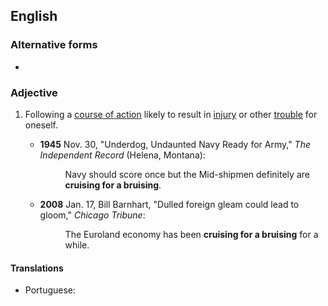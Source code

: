 ==English==

===Alternative forms===
* {{l|en|cruisin' for a bruisin'|cruisin’ for a bruisin’}}

===Adjective===
{{en-adj|-}}

# {{lb|en|informal}} Following a [[course of action]] likely to result in [[injury]] or other [[trouble]] for oneself.
#* '''1945''' Nov. 30, "Underdog, Undaunted Navy Ready for Army," ''The Independent Record'' (Helena, Montana):
#*: Navy should score once but the Mid-shipmen definitely are '''cruising for a bruising'''.
#* '''2008''' Jan. 17, Bill Barnhart, "Dulled foreign gleam could lead to gloom," ''Chicago Tribune'':
#*: The Euroland economy has been '''cruising for a bruising''' for a while.

====Translations====
{{trans-top|following a course of action likely to result in injury or other trouble for oneself}}
* Portuguese: {{t|pt|procurar encrenca|alt=procurando encrenca}}
{{trans-mid}}
{{trans-bottom}}